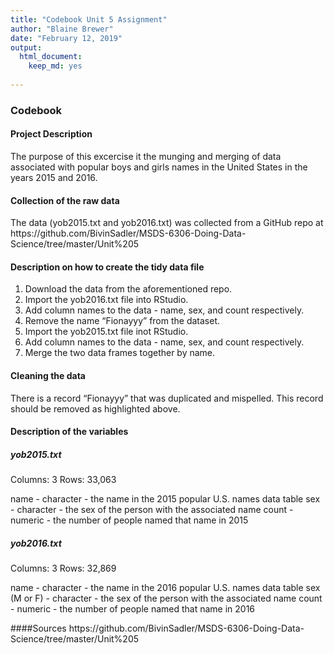 ---
title: "Codebook Unit 5 Assignment"
author: "Blaine Brewer"
date: "February 12, 2019"
output: 
  html_document:
    keep_md: yes
    
---

### Codebook

#### Project Description
The purpose of this excercise it the munging and merging of data associated with popular boys and girls names in the United States in the years 2015 and 2016.

#### Collection of the raw data
The data (yob2015.txt and yob2016.txt) was collected from a GitHub repo at https://github.com/BivinSadler/MSDS-6306-Doing-Data-Science/tree/master/Unit%205

#### Description on how to create the tidy data file
1. Download the data from the aforementioned repo.
2. Import the yob2016.txt file into RStudio.
3. Add column names to the data - name, sex, and count respectively.
4. Remove the name "Fionayyy" from the dataset.
3. Import the yob2015.txt file inot RStudio.
4. Add column names to the data - name, sex, and count respectively.
5. Merge the two data frames together by name.

#### Cleaning the data
There is a record "Fionayyy" that was duplicated and mispelled.  This record should be removed as highlighted above.

#### Description of the variables
##### yob2015.txt
Columns: 3
Rows: 33,063

name - character - the name in the 2015 popular U.S. names data table
sex - character - the sex of the person with the associated name
count - numeric - the number of people named that name in 2015

##### yob2016.txt
Columns: 3
Rows: 32,869

name - character - the name in the 2016 popular U.S. names data table
sex (M or F) - character - the sex of the person with the associated name
count - numeric - the number of people named that name in 2016

####Sources
https://github.com/BivinSadler/MSDS-6306-Doing-Data-Science/tree/master/Unit%205